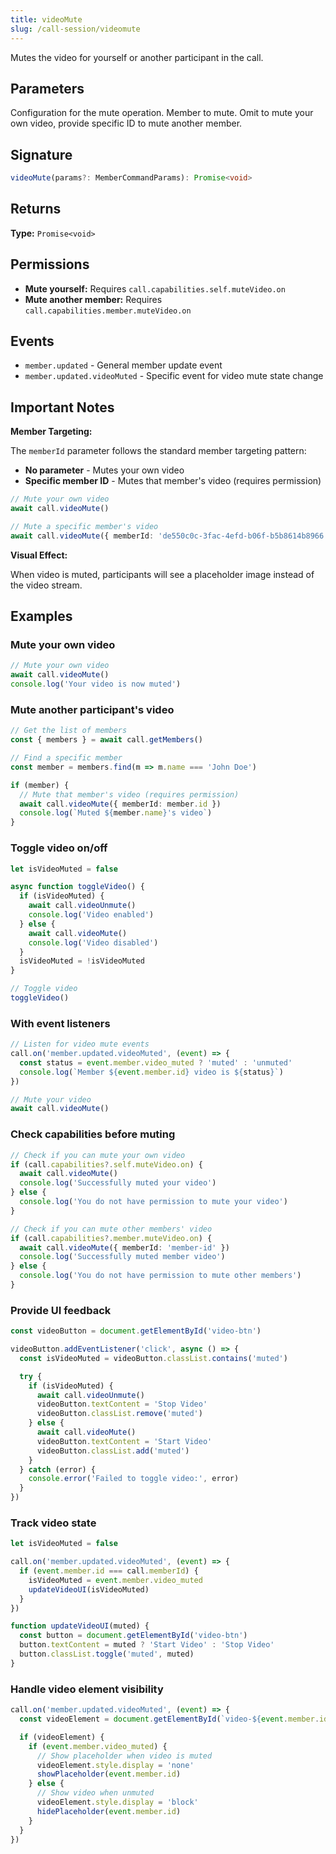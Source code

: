 ```yaml
---
title: videoMute
slug: /call-session/videomute
---
```



Mutes the video for yourself or another participant in the call.

## Parameters

<APIField name="params" type="MemberCommandParams">
  Configuration for the mute operation.
</APIField>

<APIField name="params.memberId" type="string" default="Your member ID">
  Member to mute. Omit to mute your own video, provide specific ID to mute another member.
</APIField>

## Signature

```typescript
videoMute(params?: MemberCommandParams): Promise<void>
```

## Returns

**Type:** `Promise<void>`

## Permissions

- **Mute yourself:** Requires `call.capabilities.self.muteVideo.on`
- **Mute another member:** Requires `call.capabilities.member.muteVideo.on`

## Events

- `member.updated` - General member update event
- `member.updated.videoMuted` - Specific event for video mute state change

## Important Notes

**Member Targeting:**

The `memberId` parameter follows the standard member targeting pattern:
- **No parameter** - Mutes your own video
- **Specific member ID** - Mutes that member's video (requires permission)

```typescript
// Mute your own video
await call.videoMute()

// Mute a specific member's video
await call.videoMute({ memberId: 'de550c0c-3fac-4efd-b06f-b5b8614b8966' })
```

**Visual Effect:**

When video is muted, participants will see a placeholder image instead of the video stream.

## Examples

### Mute your own video

```typescript
// Mute your own video
await call.videoMute()
console.log('Your video is now muted')
```

### Mute another participant's video

```typescript
// Get the list of members
const { members } = await call.getMembers()

// Find a specific member
const member = members.find(m => m.name === 'John Doe')

if (member) {
  // Mute that member's video (requires permission)
  await call.videoMute({ memberId: member.id })
  console.log(`Muted ${member.name}'s video`)
}
```

### Toggle video on/off

```typescript
let isVideoMuted = false

async function toggleVideo() {
  if (isVideoMuted) {
    await call.videoUnmute()
    console.log('Video enabled')
  } else {
    await call.videoMute()
    console.log('Video disabled')
  }
  isVideoMuted = !isVideoMuted
}

// Toggle video
toggleVideo()
```

### With event listeners

```typescript
// Listen for video mute events
call.on('member.updated.videoMuted', (event) => {
  const status = event.member.video_muted ? 'muted' : 'unmuted'
  console.log(`Member ${event.member.id} video is ${status}`)
})

// Mute your video
await call.videoMute()
```

### Check capabilities before muting

```typescript
// Check if you can mute your own video
if (call.capabilities?.self.muteVideo.on) {
  await call.videoMute()
  console.log('Successfully muted your video')
} else {
  console.log('You do not have permission to mute your video')
}

// Check if you can mute other members' video
if (call.capabilities?.member.muteVideo.on) {
  await call.videoMute({ memberId: 'member-id' })
  console.log('Successfully muted member video')
} else {
  console.log('You do not have permission to mute other members')
}
```

### Provide UI feedback

```typescript
const videoButton = document.getElementById('video-btn')

videoButton.addEventListener('click', async () => {
  const isVideoMuted = videoButton.classList.contains('muted')

  try {
    if (isVideoMuted) {
      await call.videoUnmute()
      videoButton.textContent = 'Stop Video'
      videoButton.classList.remove('muted')
    } else {
      await call.videoMute()
      videoButton.textContent = 'Start Video'
      videoButton.classList.add('muted')
    }
  } catch (error) {
    console.error('Failed to toggle video:', error)
  }
})
```

### Track video state

```typescript
let isVideoMuted = false

call.on('member.updated.videoMuted', (event) => {
  if (event.member.id === call.memberId) {
    isVideoMuted = event.member.video_muted
    updateVideoUI(isVideoMuted)
  }
})

function updateVideoUI(muted) {
  const button = document.getElementById('video-btn')
  button.textContent = muted ? 'Start Video' : 'Stop Video'
  button.classList.toggle('muted', muted)
}
```

### Handle video element visibility

```typescript
call.on('member.updated.videoMuted', (event) => {
  const videoElement = document.getElementById(`video-${event.member.id}`)

  if (videoElement) {
    if (event.member.video_muted) {
      // Show placeholder when video is muted
      videoElement.style.display = 'none'
      showPlaceholder(event.member.id)
    } else {
      // Show video when unmuted
      videoElement.style.display = 'block'
      hidePlaceholder(event.member.id)
    }
  }
})
```
